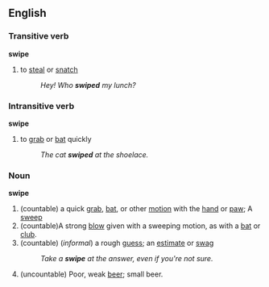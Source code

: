 ==English==

===Transitive verb===
'''swipe'''
#to [[steal]] or [[snatch]]
#:''Hey! Who '''swiped''' my lunch?''
===Intransitive verb===
'''swipe'''
#to [[grab]] or [[bat]] quickly
#:''The cat '''swiped''' at the shoelace.''

===Noun===
'''swipe'''
#(countable) a quick [[grab]], [[bat]], or other [[motion]] with the [[hand]] or [[paw]]; A [[sweep]]
#(countable)A strong [[blow]] given with a sweeping motion, as with a [[bat]] or [[club]].
#(countable) (''informal'') a rough [[guess]]; an [[estimate]] or [[swag]]
#:''Take a '''swipe''' at the answer, even if you're not sure.''
#(uncountable) Poor, weak [[beer]]; small beer.